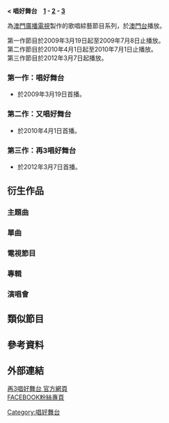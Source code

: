 <div id="contentSub"><span class="subpages">'''< 唱好舞台　[[唱好舞台|1]] - [[又唱好舞台|2]] - [[再3唱好舞台|3]]'''</span></div>
{{電視節目信息框
| 名稱 = <small>系列總覽</small><br>唱好舞台
| 英文名稱   = {{lang|en|mini concert}}
| 圖片 = 
| 分類 = [[綜藝節目|綜藝節目]]
| 主持 = 
| 評判 = 
| 地區 = {{MAC}}
| 語言 = [[粵語|粵語]]
| 系列數 = 3
| 集數 = 第一作：<br>第二作：<br>第三作：
| 監製 = 
| 製片人 = [[澳門廣播電視股份有限公司|澳門廣播電視股份有限公司]]
| 每集長度 = 
| 頻道 = [[澳視澳門|澳門台]]
| 視頻制式   = [[SDTV|SDTV]]
| 音頻制式   = 
| 時間 = 
| 開始 = 第一作：2009年3月19日
| 結束 = 
| 相關節目 = 
| 官方網站 = 
}}

{{engname|《唱好舞台》|mini concert}}為[[澳門廣播電視|澳門廣播電視]]製作的歌唱綜藝節目系列，於[[澳視澳門|澳門台]]播放。

第一作節目於2009年3月19日起至2009年7月8日止播放。<br>
第二作節目於2010年4月1日起至2010年7月1日止播放。<br>
第三作節目於2012年3月7日起播放。


=== 第一作：唱好舞台 ===
{{See|唱好舞台}}
* 於2009年3月19日首播。

=== 第二作：又唱好舞台 ===
{{See|又唱好舞台}}
* 於2010年4月1日首播。

=== 第三作：再3唱好舞台 ===
{{See|再3唱好舞台}}
* 於2012年3月7日首播。

== 衍生作品 ==

=== 主題曲 ===

===單曲===

=== 電視節目 ===

=== 專輯 ===

=== 演唱會 ===

== 類似節目 ==

== 參考資料 ==

== 外部連結 ==
[https://web.archive.org/web/20120306230544/http://www.tdm.com.mo/c_localpgm/miniconcert3/ 再3唱好舞台 官方網頁]<br>
[http://www.facebook.com/miniconcert3 FACEBOOK粉絲專頁]


[[Category:唱好舞台|Category:唱好舞台]]